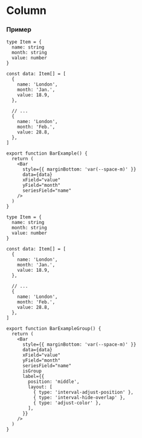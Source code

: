

# Column

<RemadeInfo commponentName="Bar" apiUrl="https://g2plot.antv.vision/en/docs/api/plots/bar" />

### Пример

```tsx
type Item = {
  name: string
  month: string
  value: number
}

const data: Item[] = [
  {
    name: 'London',
    month: 'Jan.',
    value: 18.9,
  },

  // ...
  {
    name: 'London',
    month: 'Feb.',
    value: 28.8,
  },
]

export function BarExample() {
  return (
    <Bar
      style={{ marginBottom: 'var(--space-m)' }}
      data={data}
      xField="value"
      yField="month"
      seriesField="name"
    />
  )
}
```

<BarExample />

```tsx
type Item = {
  name: string
  month: string
  value: number
}

const data: Item[] = [
  {
    name: 'London',
    month: 'Jan.',
    value: 18.9,
  },

  // ...
  {
    name: 'London',
    month: 'Feb.',
    value: 28.8,
  },
]

export function BarExampleGroup() {
  return (
    <Bar
      style={{ marginBottom: 'var(--space-m)' }}
      data={data}
      xField="value"
      yField="month"
      seriesField="name"
      isGroup
      label={{
        position: 'middle',
        layout: [
          { type: 'interval-adjust-position' },
          { type: 'interval-hide-overlap' },
          { type: 'adjust-color' },
        ],
      }}
    />
  )
}
```

<BarExampleGroup />

